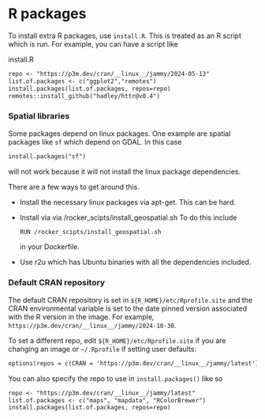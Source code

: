 # R packages

To install extra R packages, use `install.R`. This is treated as an R script which is run.  For example, you can have a script like

install.R
```markdown
repo <- "https://p3m.dev/cran/__linux__/jammy/2024-05-13"
list.of.packages <- c("ggplot2","remotes")
install.packages(list.of.packages, repos=repo)
remotes::install_github("hadley/httr@v0.4")
```

### Spatial libraries

Some packages depend on linux packages. One example are spatial packages like `sf` which depend on GDAL. In this case
```markdown
install.packages("sf")
```
will not work because it will not install the linux package dependencies.

There are a few ways to get around this.

* Install the necessary linux packages via apt-get. This can be hard.
* Install via via /rocker_scipts/install_geospatial.sh
  To do this include
  ```markdown
  RUN /rocker_scipts/install_geospatial.sh
  ```
  in your Dockerfile.
* Use r2u which has Ubuntu binaries with all the dependencies included.

### Default CRAN repository

The default CRAN repository is set in `${R_HOME}/etc/Rprofile.site` and the CRAN environmental variable is set to the date pinned version associated with the R version in the image. For example, `https://p3m.dev/cran/__linux__/jammy/2024-10-30`.

To set a different repo, edit `${R_HOME}/etc/Rprofile.site` if you are changing an image or `~/.Rprofile` if setting user defaults:
```markdown
options(repos = c(CRAN = 'https://p3m.dev/cran/__linux__/jammy/latest'), download.file.method = 'libcurl')
```
You can also specify the repo to use in `install.packages()` like so
```markdown
repo <- "https://p3m.dev/cran/__linux__/jammy/latest"
list.of.packages <- c("maps", "mapdata", "RColorBrewer")
install.packages(list.of.packages, repos=repo)
```
